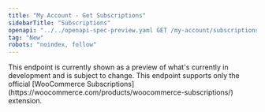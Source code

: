 ```yaml
---
title: "My Account - Get Subscriptions"
sidebarTitle: "Subscriptions"
openapi: "../../openapi-spec-preview.yaml GET /my-account/subscriptions"
tag: "New"
robots: "noindex, follow"
---
```


<Warning>
    This endpoint is currently shown as a preview of what's currently in development and is subject to change.
</Warning>

<Info>
    This endpoint supports only the official [WooCommerce Subscriptions](https://woocommerce.com/products/woocommerce-subscriptions/) extension.
</Info>

